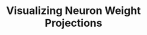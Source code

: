 ---
title: "Visualizing Neuron Weight Projections"
time:
  created: "2024-11-05T09:56:06.854Z"
  updated: "2024-11-05T06:19:19.634Z"
---